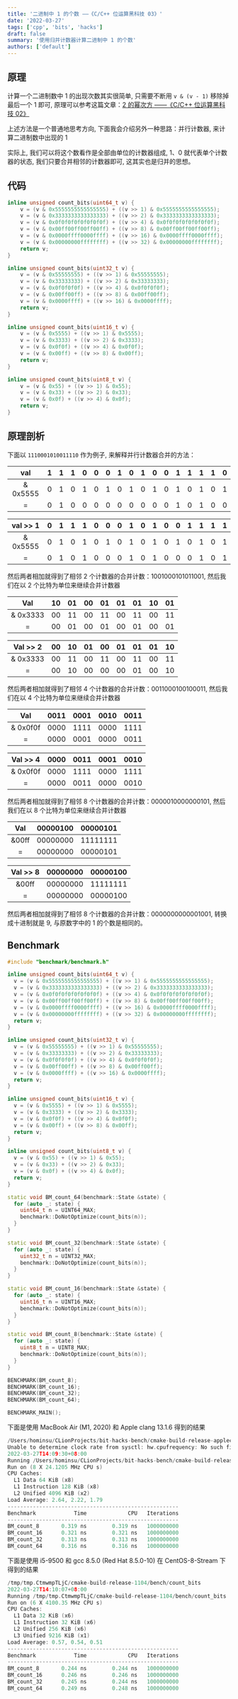 ```yaml
---
title: '二进制中 1 的个数 ——《C/C++ 位运算黑科技 03》'
date: '2022-03-27'
tags: ['cpp', 'bits', 'hacks']
draft: false
summary: '使用归并计数器计算二进制中 1 的个数'
authors: ['default']
---
```


## 原理

计算一个二进制数中 1 的出现次数其实很简单, 只需要不断用 `v & (v - 1)` 移除掉最后一个 1 即可, 原理可以参考这篇文章：[2 的幂次方 ——《C/C++ 位运算黑科技 02》](https://www.hauhau.cn/blog/bit-hacks/compute-power2)

上述方法是一个普通地思考方向, 下面我会介绍另外一种思路：并行计数器, 来计算二进制数中出现的 1

实际上, 我们可以将这个数看作是全部由单位的计数器组成, 1、0 就代表单个计数器的状态, 我们只要合并相邻的计数器即可, 这其实也是归并的思想。

## 代码

```cpp:count_bits.cc
inline unsigned count_bits(uint64_t v) {
    v = (v & 0x5555555555555555) + ((v >> 1) & 0x5555555555555555);
    v = (v & 0x3333333333333333) + ((v >> 2) & 0x3333333333333333);
    v = (v & 0x0f0f0f0f0f0f0f0f) + ((v >> 4) & 0x0f0f0f0f0f0f0f0f);
    v = (v & 0x00ff00ff00ff00ff) + ((v >> 8) & 0x00ff00ff00ff00ff);
    v = (v & 0x0000ffff0000ffff) + ((v >> 16) & 0x0000ffff0000ffff);
    v = (v & 0x00000000ffffffff) + ((v >> 32) & 0x00000000ffffffff);
    return v;
}

inline unsigned count_bits(uint32_t v) {
    v = (v & 0x55555555) + ((v >> 1) & 0x55555555);
    v = (v & 0x33333333) + ((v >> 2) & 0x33333333);
    v = (v & 0x0f0f0f0f) + ((v >> 4) & 0x0f0f0f0f);
    v = (v & 0x00ff00ff) + ((v >> 8) & 0x00ff00ff);
    v = (v & 0x0000ffff) + ((v >> 16) & 0x0000ffff);
    return v;
}

inline unsigned count_bits(uint16_t v) {
    v = (v & 0x5555) + ((v >> 1) & 0x5555);
    v = (v & 0x3333) + ((v >> 2) & 0x3333);
    v = (v & 0x0f0f) + ((v >> 4) & 0x0f0f);
    v = (v & 0x00ff) + ((v >> 8) & 0x00ff);
    return v;
}

inline unsigned count_bits(uint8_t v) {
    v = (v & 0x55) + ((v >> 1) & 0x55);
    v = (v & 0x33) + ((v >> 2) & 0x33);
    v = (v & 0x0f) + ((v >> 4) & 0x0f);
    return v;
}
```

## 原理剖析

下面以 `1110001010011110` 作为例子, 来解释并行计数器合并的方法：

|   val    | 1 | 1 | 1 | 0 | 0 | 0 | 1 | 0 | 1 | 0 | 0 | 1 | 1 | 1 | 1 | 0 |
|:--------:|:-:|:-:|:-:|:-:|:-:|:-:|:-:|:-:|:-:|:-:|:-:|:-:|:-:|:-:|:-:|:-:|
| & 0x5555 | 0 | 1 | 0 | 1 | 0 | 1 | 0 | 1 | 0 | 1 | 0 | 1 | 0 | 1 | 0 | 1 |
|    =     | 0 | 1 | 0 | 0 | 0 | 0 | 0 | 0 | 0 | 0 | 0 | 1 | 0 | 1 | 0 | 0 |

| val >> 1 | 0 | 1 | 1 | 1 | 0 | 0 | 0 | 1 | 0 | 1 | 0 | 0 | 1 | 1 | 1 | 1 |
|:--------:|:-:|:-:|:-:|:-:|:-:|:-:|:-:|:-:|:-:|:-:|:-:|:-:|:-:|:-:|:-:|:-:|
| & 0x5555 | 0 | 1 | 0 | 1 | 0 | 1 | 0 | 1 | 0 | 1 | 0 | 1 | 0 | 1 | 0 | 1 |
|    =     | 0 | 1 | 0 | 1 | 0 | 0 | 0 | 1 | 0 | 1 | 0 | 0 | 0 | 1 | 0 | 1 |

然后两者相加就得到了相邻 2 个计数器的合并计数：1001000101011001, 然后我们在以 2 个比特为单位来继续合并计数器

|   Val    | 10 | 01 | 00 | 01 | 01 | 01 | 10 | 01 |
|:--------:|:--:|:--:|:--:|:--:|:--:|:--:|:--:|:--:|
| & 0x3333 | 00 | 11 | 00 | 11 | 00 | 11 | 00 | 11 |
|    =     | 00 | 01 | 00 | 01 | 00 | 01 | 00 | 01 |

| Val >> 2 | 00 | 10 | 01 | 00 | 01 | 01 | 01 | 10 |
|:--------:|:--:|:--:|:--:|:--:|:--:|:--:|:--:|:--:|
| & 0x3333 | 00 | 11 | 00 | 11 | 00 | 11 | 00 | 11 |
|    =     | 00 | 10 | 00 | 00 | 00 | 01 | 00 | 10 |

然后两者相加就得到了相邻 4 个计数器的合并计数：0011000100100011, 然后我们在以 4 个比特为单位来继续合并计数器

|   Val    | 0011 | 0001 | 0010 | 0011 |
|:--------:|:----:|:----:|:----:|:----:|
| & 0x0f0f | 0000 | 1111 | 0000 | 1111 |
|    =     | 0000 | 0001 | 0000 | 0011 |

| Val >> 4 | 0000 | 0011 | 0001 | 0010 |
|:--------:|:----:|:----:|:----:|:----:|
| & 0x0f0f | 0000 | 1111 | 0000 | 1111 |
|    =     | 0000 | 0011 | 0000 | 0010 |

然后两者相加就得到了相邻 8 个计数器的合并计数：0000010000000101, 然后我们在以 8 个比特为单位来继续合并计数器

|  Val  | 00000100 | 00000101 |
|:-----:|:--------:|:--------:|
| &00ff | 00000000 | 11111111 |
|   =   | 00000000 | 00000101 |

| Val >> 8 | 00000000 | 00000100 |
|:--------:|:--------:|:--------:|
|  &00ff   | 00000000 | 11111111 |
|    =     | 00000000 | 00000100 |

然后两者相加就得到了相邻 8 个计数器的合并计数：0000000000001001, 转换成十进制就是 9, 与原数字中的 1 的个数是相同的。

## Benchmark

```cpp {3-11, 13-20, 22-28, 30-35} showLineNumbers
#include "benchmark/benchmark.h"

inline unsigned count_bits(uint64_t v) {
  v = (v & 0x5555555555555555) + ((v >> 1) & 0x5555555555555555);
  v = (v & 0x3333333333333333) + ((v >> 2) & 0x3333333333333333);
  v = (v & 0x0f0f0f0f0f0f0f0f) + ((v >> 4) & 0x0f0f0f0f0f0f0f0f);
  v = (v & 0x00ff00ff00ff00ff) + ((v >> 8) & 0x00ff00ff00ff00ff);
  v = (v & 0x0000ffff0000ffff) + ((v >> 16) & 0x0000ffff0000ffff);
  v = (v & 0x00000000ffffffff) + ((v >> 32) & 0x00000000ffffffff);
  return v;
}

inline unsigned count_bits(uint32_t v) {
  v = (v & 0x55555555) + ((v >> 1) & 0x55555555);
  v = (v & 0x33333333) + ((v >> 2) & 0x33333333);
  v = (v & 0x0f0f0f0f) + ((v >> 4) & 0x0f0f0f0f);
  v = (v & 0x00ff00ff) + ((v >> 8) & 0x00ff00ff);
  v = (v & 0x0000ffff) + ((v >> 16) & 0x0000ffff);
  return v;
}

inline unsigned count_bits(uint16_t v) {
  v = (v & 0x5555) + ((v >> 1) & 0x5555);
  v = (v & 0x3333) + ((v >> 2) & 0x3333);
  v = (v & 0x0f0f) + ((v >> 4) & 0x0f0f);
  v = (v & 0x00ff) + ((v >> 8) & 0x00ff);
  return v;
}

inline unsigned count_bits(uint8_t v) {
  v = (v & 0x55) + ((v >> 1) & 0x55);
  v = (v & 0x33) + ((v >> 2) & 0x33);
  v = (v & 0x0f) + ((v >> 4) & 0x0f);
  return v;
}

static void BM_count_64(benchmark::State &state) {
  for (auto _: state) {
    uint64_t n = UINT64_MAX;
    benchmark::DoNotOptimize(count_bits(n));
  }
}

static void BM_count_32(benchmark::State &state) {
  for (auto _: state) {
    uint32_t n = UINT32_MAX;
    benchmark::DoNotOptimize(count_bits(n));
  }
}

static void BM_count_16(benchmark::State &state) {
  for (auto _: state) {
    uint16_t n = UINT16_MAX;
    benchmark::DoNotOptimize(count_bits(n));
  }
}

static void BM_count_8(benchmark::State &state) {
  for (auto _: state) {
    uint8_t n = UINT8_MAX;
    benchmark::DoNotOptimize(count_bits(n));
  }
}

BENCHMARK(BM_count_8);
BENCHMARK(BM_count_16);
BENCHMARK(BM_count_32);
BENCHMARK(BM_count_64);

BENCHMARK_MAIN();
```

下面是使用 MacBook Air (M1, 2020) 和 Apple clang 13.1.6 得到的结果

```cpp
/Users/hominsu/CLionProjects/bit-hacks-bench/cmake-build-release-appleclang/bench/count_bits
Unable to determine clock rate from sysctl: hw.cpufrequency: No such file or directory
2022-03-27T14:09:30+08:00
Running /Users/hominsu/CLionProjects/bit-hacks-bench/cmake-build-release-appleclang/bench/count_bits
Run on (8 X 24.1205 MHz CPU s)
CPU Caches:
  L1 Data 64 KiB (x8)
  L1 Instruction 128 KiB (x8)
  L2 Unified 4096 KiB (x2)
Load Average: 2.64, 2.22, 1.79
------------------------------------------------------
Benchmark            Time             CPU   Iterations
------------------------------------------------------
BM_count_8       0.319 ns        0.319 ns   1000000000
BM_count_16      0.321 ns        0.321 ns   1000000000
BM_count_32      0.313 ns        0.313 ns   1000000000
BM_count_64      0.316 ns        0.316 ns   1000000000
```

下面是使用 i5-9500 和 gcc 8.5.0 (Red Hat 8.5.0-10) 在 CentOS-8-Stream 下得到的结果

```cpp
/tmp/tmp.CtmwmpTLjC/cmake-build-release-1104/bench/count_bits
2022-03-27T14:10:07+08:00
Running /tmp/tmp.CtmwmpTLjC/cmake-build-release-1104/bench/count_bits
Run on (6 X 4100.35 MHz CPU s)
CPU Caches:
  L1 Data 32 KiB (x6)
  L1 Instruction 32 KiB (x6)
  L2 Unified 256 KiB (x6)
  L3 Unified 9216 KiB (x1)
Load Average: 0.57, 0.54, 0.51
------------------------------------------------------
Benchmark            Time             CPU   Iterations
------------------------------------------------------
BM_count_8       0.244 ns        0.244 ns   1000000000
BM_count_16      0.246 ns        0.246 ns   1000000000
BM_count_32      0.245 ns        0.244 ns   1000000000
BM_count_64      0.249 ns        0.248 ns   1000000000
```
